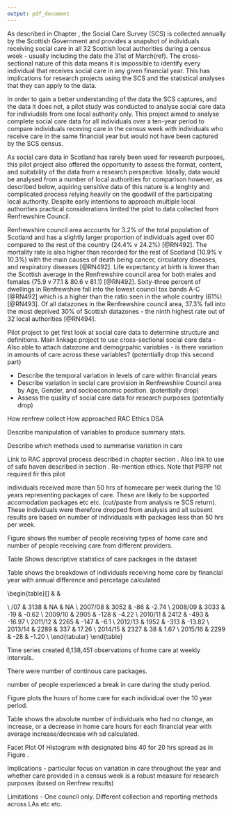 ```yaml
---
output: pdf_document
---
```


\chapter{Renfrewshire Council Pilot Project}\label{ch:renfrew}

\section{Introduction}\label{sec:renf-intro}

As described in Chapter \ref{ch:data}, the Social Care Survey (SCS) is collected annually by the Scottish Government and provides a snapshot of individuals receiving social care in all 32 Scottish local authorities during a census week - usually including the date the 31st of March(ref). The cross-sectional nature of this data means it is impossible to identify every individual that receives social care in any given financial year. This has implications for research projects using the SCS and the statistical analyses that they can apply to the data. 

In order to gain a better understanding of the data the SCS captures, and the data it does not, a pilot study was conducted to analyse social care data for indiviudals from one local authority only. This project aimed to analyse complete social care data for all individuals over a ten-year period to compare individuals receving care in the census week with individuals who receive care in the same financial year but would not have been captured by the SCS census.

As social care data in Scotland has rarely been used for research purposes, this pilot project also offered the opportunity to assess the format, content, and suitability of the data from a research perspective. Ideally, data would be analysed from a number of local authorities for comparison however, as described below, aquiring sensitive data of this nature is a lenghty and complicated process relying heavily on the goodwill of the participating local authority. Despite early intentions to approach multiple local authorities practical considerations limited the pilot to data collected from Renfrewshire Council. 

\section{Background}\label{sec:renf-background}

Renfrewshire council area accounts for 3.2\% of the total population of Scotland and has a slightly larger proportion of individuals aged over 60 compared to the rest of the country (24.4\% v 24.2\%) [@RN492]. The mortality rate is also higher than recorded for the rest of Scotland (10.9\% v 10.3\%) with the main causes of death being cancer, circulatory diseases, and respiratory diseases [@RN492]. Life expectancy at birth is lower than the Scottish average in the Renfrewshire council area for both males and females (75.9 v 77.1 \& 80.6 v 81.1) [@RN492]. Sixty-three percent of dwellings in Renfrewshire fall into the lowest council tax bands A-C [@RN492] which is a higher than the ratio seen in the whole country (61\%) [@RN493]. Of all datazones in the Renfrewshire council area, 37.3\% fall into the most deprived 30\% of Scottish datazones - the ninth highest rate out of 32 local authorities [@RN494]. 


\begin{itemize}[noitemsep]
\item Describe Renfrewshire geography, social make up etc.
\item Why chosen - easy
\end{itemize}



Pilot project to get first look at social care data to determine structure and definitions. Main linkage project to use cross-sectional social care data - \emph{is this reflective of social care provision throughout the year?} Also able to attach datazone and demogrpahic variables - is there variation in amounts of care across these variables? (potentially drop this second part)

\subsection{Aims}\label{subsec:renfrew-aims}

* Describe the temporal variation in levels of care within financial years
* Describe variation in social care provision in Renfrewshire Council area by Age, Gender, and socioeconomic position. (potentially drop)
* Assess the quality of social care data for research purposes (potentially drop)

\subsection{Research Questions}\label{subsec:renfrew-qs}

\begin{enumerate}[noitemsep]
\item How does social care use vary within and across financial years 2006/07 - 2015/16?
\item Is there variation in the amount of social care delivered in the Renfrewshire Council area by Age, Gender, and Socioeconomic position? (?drop)
\end{enumerate}

\section{Methods}\label{sec:renf-methods}

\subsection{Data collection}

How renfrew collect
How approached
RAC
Ethics
DSA


\subsection{Data}
Describe manipulation of variables to produce summary stats.

Describe which methods used to summarise variation in care

Link to RAC approval process described in chapter \ref{ch:data} section \ref{subsec:rac}. Also link to use of safe haven described in section \ref{sec:safe-haven}. Re-mention ethics. Note that PBPP not required fir this pilot 

\section{Results}\label{sec:renf-results}



\textit{n} individuals received more than 50 hrs of homecare per week during the 10 years representing \textit{n} packages of care. These are likely to be supported accomodation packages etc etc. (cut/paste from analysis re SCS return). These individuals were therefore dropped from analysis and all subsent results are based on \textit{n} number of individuasls with packages less than 50 hrs per week. 

\begin{itemize}[noitemsep]
\item There were \textit{n} number of individuals in receiving homecare 2006 - 2016
\end{itemize}



Figure \ref{fig:ren_1} shows the number of people receiving types of home care and number of people receiving care from different providers.

\begin{figure}
  \centering
    \includegraphics{figures/play_fig_1.png}
  \caption{Number of people receiving home care by type and provider}
  \label{fig:ren_1}
\end{figure}

Table \ref{tab:renf_1} Shows descriptive statistics of care packages in the dataset

\begin{table}[]
\centering
\caption{Care package descriptive statistics}
\label{tab:renf_1}
\resizebox{\textwidth}{!}{%
\begin{tabular}{@{}lllllllll@{}}
\toprule
 & Min & Max & Mean & Standard Deviation & Range & 1st Quartile & 3rd Quartile & NA \\ \midrule
Package hours &  &  &  &  &  &  &  &  \\
Package Duration &  &  &  &  &  &  &  &  \\
\begin{tabular}[c]{@{}l@{}}Total Hours per week\\ per individual\end{tabular} &  &  &  &  &  &  &  &  \\ \bottomrule
\end{tabular}%
}
\end{table}


Table \ref{tab:renf_2} shows the breakdown of individuals receiving home care by financial year with annual difference and percetage calculated


\begin{table}[]
\centering
\caption{Home care by Financial year}
\label{tab:renf_2}
\begin{tabular}{@{}llll@{}}
\toprule
Financial Year & \begin{tabular}[c]{@{}l@{}}Number receiving\\ home care\end{tabular} & \begin{tabular}[c]{@{}l@{}}Difference from \\ previous year\end{tabular} & \begin{tabular}[c]{@{}l@{}}Percent change\\ \%\end{tabular} \\ \midrule
2006/07 & 3138 & NA & NA \\
2007/08 & 3052 & -86 & -2.74 \\
2008/09 & 3033 & -19 & -0.62 \\
2009/10 & 2905 & -128 & -4.22 \\
2010/11 & 2412 & -493 & -16.97 \\
2011/12 & 2265 & -147 & -6.1 \\
2012/13 & 1952 & -313 & -13.82 \\
2013/14 & 2289 & 337 & 17.26 \\
2014/15 & 2327 & 38 & 1.67 \\
2015/16 & 2299 & -28 & -1.20 \\ \bottomrule
\end{tabular}
\end{table}


Time series created 6,138,451 observations of home care at weekly intervals. 

There were \textit{n} number of continous care packages.

\textit{n} number of people experienced a break in care during the study period.

Figure \ref{fig:ren_2} plots the hours of home care for each individual over the 10 year period.

\begin{figure}
  \centering
    \includegraphics{figures/gap_plot.png}
  \caption{Temporal trend of care packages}
  \label{fig:ren_2}
\end{figure}


Table \ref{tab:renf_3} shows the absolute number of individuals who had no change, an increase, or a decrease in home care hours for each financial year with average increase/decrease wih sd calculated. 

\begin{table}[]
\centering
\caption{Change in home care hours by year}
\label{tab:renf_3}
\resizebox{\textwidth}{!}{%
\begin{tabular}{@{}lllllll@{}}
 & \begin{tabular}[c]{@{}l@{}}Total\\   N\end{tabular} & \begin{tabular}[c]{@{}l@{}}No change in hours\\          N(\%)\end{tabular} & \begin{tabular}[c]{@{}l@{}}Increase in hours\\       N(\%)\end{tabular} & \begin{tabular}[c]{@{}l@{}}Average increase in hours\\             mean(sd)\end{tabular} & \begin{tabular}[c]{@{}l@{}}Decrease in hours\\         N(\%)\end{tabular} & \begin{tabular}[c]{@{}l@{}}Average decrease in hours\\          mean(sd)\end{tabular} \\
2006/07 &  &  &  &  &  &  \\
2007/08 &  &  &  &  &  &  \\
2008/09 &  &  &  &  &  &  \\
2009/10 &  &  &  &  &  &  \\
2010/11 &  &  &  &  &  &  \\
2011/12 &  &  &  &  &  &  \\
2012/13 &  &  &  &  &  &  \\
2013/14 &  &  &  &  &  &  \\
2014/15 &  &  &  &  &  &  \\
2015/16 &  &  &  &  &  & 
\end{tabular}
}
\end{table}

Facet Plot Of Histogram with designated bins 40 for 20 hrs spread as in Figure \ref{fig:renf_3}. 

\begin{figure}
  \centering
    \includegraphics{figures/gap_plot_2.png}
  \caption{Histogram of difference in care package hours, by year}
  \label{fig:renf_3}
\end{figure}

\section{Discussion}\label{sec:renf-discuss}

Implications - particular focus on variation in care throughout the year and whether care provided in a census week is a robust measure for research purposes (based on Renfrew results)

Limitations - One council only. Different collection and reporting methods across LAs etc etc. 

\section{Conclusion}\label{sec:renf-conc}

